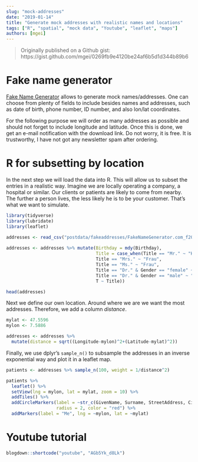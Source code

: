 ```yaml
---
slug: "mock-addresses"
date: "2019-01-14"
title: "Generate mock addresses with realistic names and locations"
tags: ["R", "spatial", "mock data", "Youtube", "leaflet", "maps"]
authors: [mgei]
---
```


> Originally published on a Github gist: https://gist.github.com/mgei/0269fb9e4120be24af6b5d1d344b89b6

# Fake name generator

[Fake Name Generator](https://www.fakenamegenerator.com/order.php) allows to generate mock names/addresses. One can choose from plenty of fields to include besides names and addresses, such as date of birth, phone number, ID number, and also lon/lat coordinates.

For the following purpose we will order as many addresses as possible and should not forget to include longitude and latitude. Once this is done, we get an e-mail notification with the download link. Do not worry, it is free. It is trustworthy, I have not got any newsletter spam after ordering.

# R for subsetting by location

In the next step we will load the data into R. This will allow us to subset the entries in a realistic way. Imagine we are locally operating a company, a hospital or similar. Our clients or patients are likely to come from nearby. The further a person lives, the less likely he is to be your customer. That's what we want to simulate.


```r
library(tidyverse)
library(lubridate)
library(leaflet)
```


```r

addresses <- read_csv("postdata/fakeaddresses/FakeNameGenerator.com_f201506b.csv")
  
addresses <- addresses %>% mutate(Birthday = mdy(Birthday),
                                  Title = case_when(Title == "Mr." ~ "Herr",
                                  Title == "Mrs." ~ "Frau",
                                  Title == "Ms." ~ "Frau",
                                  Title == "Dr." & Gender == "female" ~ "Frau Dr.",
                                  Title == "Dr." & Gender == "male" ~ "Herr Dr.",
                                  T ~ Title))

head(addresses)

```

Next we define our own location. Around where we are we want the most addresses. Therefore, we add a column *distance*.

```r
mylat <- 47.5596
mylon <- 7.5886

addresses <- addresses %>% 
  mutate(distance = sqrt((Longitude-mylon)^2+(Latitude-mylat)^2))

```

Finally, we use dplyr's `sample_n()` to subsample the addresses in an inverse exponential way and plot it in a leaflet map.

```r

patients <- addresses %>% sample_n(100, weight = 1/distance^2)

patients %>% 
  leaflet() %>% 
  setView(lng = mylon, lat = mylat, zoom = 10) %>% 
  addTiles() %>% 
  addCircleMarkers(label = ~str_c(GivenName, Surname, StreetAddress, City, sep = " "),
                   radius = 2, color = "red") %>% 
  addMarkers(label = "Me", lng = ~mylon, lat = ~mylat)

```

# Youtube tutorial

```r
blogdown::shortcode("youtube", "AGb5Yk_d8Lk")
```
